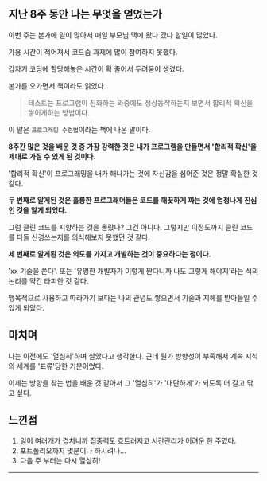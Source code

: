 
<HeadPost title='코드 숨 마지막 8주차' createdDate='2022-06-26' updatedDate='2022-06-26' estimatedTime={5} />

## 지난 8주 동안 나는 무엇을 얻었는가

이번 주는 본가에 일이 많아서 매일 부모님 댁에 왔다 갔다 할일이 많았다.

가용 시간이 적어져서 코드숨 과제에 많이 참여하지 못했다.

갑자기 코딩에 할당해놓은 시간이 확 줄어서 두려움이 생겼다.

본가를 오가면서 책이라도 읽었다.

> 테스트는 프로그램이 진화하는 와중에도 정상동작하는지 보면서 합리적 확신을 쌓이게하는 방법이다.

이 말은 `프로그래밍 수련법`이라는 책에 나온 말이다.

**8주간 많은 것을 배운 것 중 가장 강력한 것은 내가 프로그램을 만들면서 '합리적 확신'을 제대로 가질 수 있게 된 것이다.**

'합리적 확신'이 프로그래밍을 내가 해나가는 것에 자신감을 심어준 것은 정말 확실한 것 같다.

**두 번째로 알게된 것은 훌륭한 프로그래머들은 코드를 깨끗하게 짜는 것에 엄청나게 진심인 것을 알게 되었다.**

그럼 클린 코드를 지향하는 것을 몰랐나? 그건 아니다. 그렇지만 이정도까지 클린 코드를 다들 신경쓰는지를 의식해보지 못했던 것 같다.

**세 번째로 알게된 것은 의도를 가지고 개발하는 것이 중요하다는 점이다.**

'xx 기술을 쓴다'. 또는 '유명한 개발자가 이렇게 짠다니까 나도 그렇게 해야지'라는 식의 논리를 약간 타피한 것 같다.

맹목적으로 사용하고 따라가기 보다는 나의 관념도 쌓으면서 기술과 지혜를 받아들일 수 있게 되었다.

## 마치며

나는 이전에도 '열심히'하며 살았다고 생각한다. 근데 뭔가 방향성이 부족해서 계속 지식의 세계를 '표류'당한 기분이었다.

이제는 방향을 찾는 법을 배운 것 같아서 그 '열심히'가 '대단하게'가 되도록 더 갈고 닦고 싶다.

## 느낀점

1. 일이 여러개가 겹치니까 집중력도 흐트러지고 시간관리가 어려운 한 주였다.
2. 포트폴리오까지 몇분이나 하시려나...
3. 다음 주 부터는 다시 열심히!

---